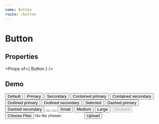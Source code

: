 ```yaml
---
name: Button
route: /button
---
```



# Button

## Properties
<Props of={ Button } />

## Demo
<Playground>
    <Button margin={ 12 }>
        Default
    </Button>
    <Button color='primary' margin={ 12 }>
        Primary
    </Button>
    <Button color='secondary' margin={ 12 }>
        Secondary
    </Button>
    <Button variant='contained' color='primary' margin={ 12 }>
        Contained primary
    </Button>
    <Button variant='contained' color='secondary' margin={ 12 }>
        Contained secondary
    </Button>
    <Button variant='outlined' color='primary' margin={ 12 }>
        Outlined primary
    </Button>
    <Button variant='outlined' color='secondary' margin={ 12 }>
        Outlined secondary
    </Button>
    <Button selected variant='contained' color='primary' margin={ 12 }>
        Selected
    </Button>
    <Button variant='dashed' color='primary' margin={ 12 }>
        Dashed primary
    </Button>
    <Button variant='dashed' color='secondary' margin={ 12 }>
        Dashed secondary
    </Button>
    <Button variant='fab' color='primary' margin={ 12 }>
        <IconAdd />
    </Button>
    <Button mini variant='fab' color='primary' margin={ 12 }>
        <IconAdd />
    </Button>
    <Button size='small' color='primary' variant='contained' margin={ 12 }>
        Small
    </Button>
    <Button size='medium' color='primary' variant='contained' margin={ 12 }>
        Medium
    </Button>
    <Button size='large' color='primary' variant='contained' margin={ 12 }>
        Large
    </Button>
    <Button disabled variant='contained' color='primary' margin={ 12 }>
        Disabled
    </Button>
    <input
        accept='image/*'
        style={ { display: 'none' } }
        id='flat-button-file'
        multiple
        type='file'
    />
    <label htmlFor='flat-button-file'>
        <Button variant='outlined' component='span'>
            Upload
        </Button>
    </label>
</Playground>
